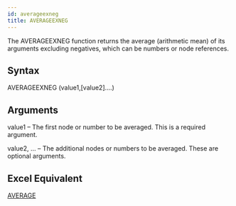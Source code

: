 ```yaml
---
id: averageexneg
title: AVERAGEEXNEG
---
```


The AVERAGEEXNEG function returns the average (arithmetic mean) of its arguments excluding negatives, which can be numbers or node references.

## Syntax
AVERAGEEXNEG (value1,[value2]....)

## Arguments
value1 – The first node or number to be averaged. This is a required argument.

value2, …  – The additional nodes or numbers to be averaged. These are optional arguments.

## Excel Equivalent
[AVERAGE](https://support.office.com/en-us/article/AVERAGE-function-047BAC88-D466-426C-A32B-8F33EB960CF6)

